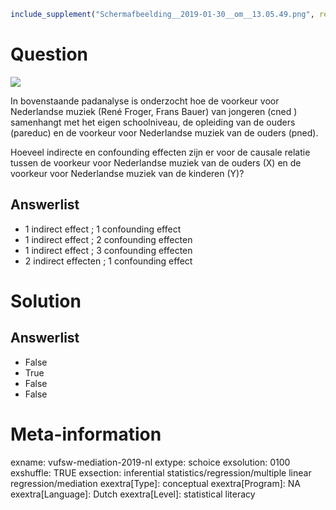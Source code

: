 ```r
include_supplement("Schermafbeelding__2019-01-30__om__13.05.49.png", recursive = TRUE)
```

Question
========
![](Schermafbeelding__2019-01-30__om__13.05.49.png)
  
In bovenstaande padanalyse is onderzocht hoe de voorkeur voor
Nederlandse muziek (René Froger, Frans Bauer) van jongeren (cned )
samenhangt met het eigen schoolniveau, de opleiding van de ouders
(pareduc) en de voorkeur voor Nederlandse muziek van de ouders (pned).  

Hoeveel indirecte en confounding effecten zijn er voor de causale
relatie tussen de voorkeur voor Nederlandse muziek van de ouders (X) en
de voorkeur voor Nederlandse muziek van de kinderen (Y)?

Answerlist
----------
* 1 indirect effect ; 1 confounding effect
* 1 indirect effect ; 2 confounding effecten
* 1 indirect effect ; 3 confounding effecten
* 2 indirect effecten ; 1 confounding effect

Solution
========










Answerlist
----------
* False
* True
* False
* False

Meta-information
================
exname: vufsw-mediation-2019-nl
extype: schoice
exsolution: 0100
exshuffle: TRUE
exsection: inferential statistics/regression/multiple linear regression/mediation
exextra[Type]: conceptual
exextra[Program]: NA
exextra[Language]: Dutch
exextra[Level]: statistical literacy

